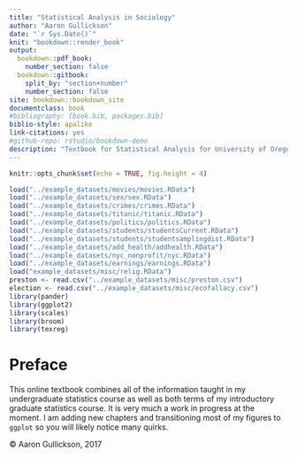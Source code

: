 ```yaml
--- 
title: "Statistical Analysis in Sociology"
author: "Aaron Gullickson"
date: "`r Sys.Date()`"
knit: "bookdown::render_book"
output: 
  bookdown::pdf_book:
    number_section: false
  bookdown::gitbook:
    split_by: "section+number"
    number_section: false
site: bookdown::bookdown_site
documentclass: book
#bibliography: [book.bib, packages.bib]
biblio-style: apalike
link-citations: yes
#github-repo: rstudio/bookdown-demo
description: "Textbook for Statistical Analysis for University of Oregon Sociology"
---
```


```r
knitr::opts_chunk$set(echo = TRUE, fig.height = 4)
```

```r
load("../example_datasets/movies/movies.RData")
load("../example_datasets/sex/sex.RData")
load("../example_datasets/crimes/crimes.RData")
load("../example_datasets/titanic/titanic.RData")
load("../example_datasets/politics/politics.RData")
load("../example_datasets/students/studentsCurrent.RData")
load("../example_datasets/students/studentsamplingdist.RData")
load("../example_datasets/add_health/addhealth.RData")
load("../example_datasets/nyc_nonprofit/nyc.RData")
load("../example_datasets/earnings/earnings.RData")
load("example_datasets/misc/relig.RData")
preston <- read.csv("../example_datasets/misc/preston.csv")
election <- read.csv("../example_datasets/misc/ecofallacy.csv")
library(pander)
library(ggplot2)
library(scales)
library(broom)
library(texreg)
```
 
# Preface {-}

This online textbook combines all of the information taught in my undergraduate statistics course as well as both terms of my introductory graduate statistics course. It is very much a work in progress at the moment. I am adding new chapters and transitioning most of my figures to `ggplot` so you will likely notice many quirks. 

&copy; Aaron Gullickson, 2017
